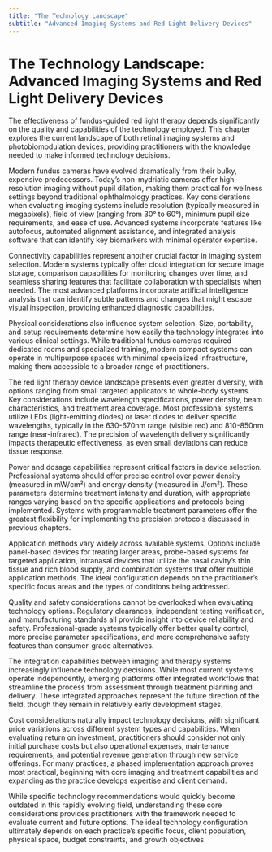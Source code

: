```yaml
---
title: "The Technology Landscape"
subtitle: "Advanced Imaging Systems and Red Light Delivery Devices"
---
```


# The Technology Landscape: Advanced Imaging Systems and Red Light Delivery Devices

The effectiveness of fundus-guided red light therapy depends significantly on the quality and capabilities of the technology employed. This chapter explores the current landscape of both retinal imaging systems and photobiomodulation devices, providing practitioners with the knowledge needed to make informed technology decisions.

Modern fundus cameras have evolved dramatically from their bulky, expensive predecessors. Today's non-mydriatic cameras offer high-resolution imaging without pupil dilation, making them practical for wellness settings beyond traditional ophthalmology practices. Key considerations when evaluating imaging systems include resolution (typically measured in megapixels), field of view (ranging from 30° to 60°), minimum pupil size requirements, and ease of use. Advanced systems incorporate features like autofocus, automated alignment assistance, and integrated analysis software that can identify key biomarkers with minimal operator expertise.

Connectivity capabilities represent another crucial factor in imaging system selection. Modern systems typically offer cloud integration for secure image storage, comparison capabilities for monitoring changes over time, and seamless sharing features that facilitate collaboration with specialists when needed. The most advanced platforms incorporate artificial intelligence analysis that can identify subtle patterns and changes that might escape visual inspection, providing enhanced diagnostic capabilities.

Physical considerations also influence system selection. Size, portability, and setup requirements determine how easily the technology integrates into various clinical settings. While traditional fundus cameras required dedicated rooms and specialized training, modern compact systems can operate in multipurpose spaces with minimal specialized infrastructure, making them accessible to a broader range of practitioners.

The red light therapy device landscape presents even greater diversity, with options ranging from small targeted applicators to whole-body systems. Key considerations include wavelength specifications, power density, beam characteristics, and treatment area coverage. Most professional systems utilize LEDs (light-emitting diodes) or laser diodes to deliver specific wavelengths, typically in the 630-670nm range (visible red) and 810-850nm range (near-infrared). The precision of wavelength delivery significantly impacts therapeutic effectiveness, as even small deviations can reduce tissue response.

Power and dosage capabilities represent critical factors in device selection. Professional systems should offer precise control over power density (measured in mW/cm²) and energy density (measured in J/cm²). These parameters determine treatment intensity and duration, with appropriate ranges varying based on the specific applications and protocols being implemented. Systems with programmable treatment parameters offer the greatest flexibility for implementing the precision protocols discussed in previous chapters.

Application methods vary widely across available systems. Options include panel-based devices for treating larger areas, probe-based systems for targeted application, intranasal devices that utilize the nasal cavity's thin tissue and rich blood supply, and combination systems that offer multiple application methods. The ideal configuration depends on the practitioner's specific focus areas and the types of conditions being addressed.

Quality and safety considerations cannot be overlooked when evaluating technology options. Regulatory clearances, independent testing verification, and manufacturing standards all provide insight into device reliability and safety. Professional-grade systems typically offer better quality control, more precise parameter specifications, and more comprehensive safety features than consumer-grade alternatives.

The integration capabilities between imaging and therapy systems increasingly influence technology decisions. While most current systems operate independently, emerging platforms offer integrated workflows that streamline the process from assessment through treatment planning and delivery. These integrated approaches represent the future direction of the field, though they remain in relatively early development stages.

Cost considerations naturally impact technology decisions, with significant price variations across different system types and capabilities. When evaluating return on investment, practitioners should consider not only initial purchase costs but also operational expenses, maintenance requirements, and potential revenue generation through new service offerings. For many practices, a phased implementation approach proves most practical, beginning with core imaging and treatment capabilities and expanding as the practice develops expertise and client demand.

While specific technology recommendations would quickly become outdated in this rapidly evolving field, understanding these core considerations provides practitioners with the framework needed to evaluate current and future options. The ideal technology configuration ultimately depends on each practice's specific focus, client population, physical space, budget constraints, and growth objectives.